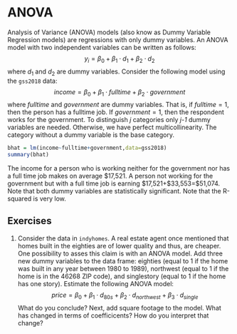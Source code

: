 # ANOVA
Analysis of Variance (ANOVA) models (also know as Dummy Variable Regression models) are regressions with only dummy variables. An ANOVA model with two independent variables can be written as follows:
$$y_i = \beta_0 + \beta_1 \cdot d_1 + \beta_2 \cdot d_2$$
where $d_1$ and $d_2$ are dummy variables. Consider the following model using the `gss2018` data:
$$income = \beta_0 + \beta_1 \cdot fulltime + \beta_2 \cdot government$$
where *fulltime* and *government* are dummy variables. That is, if $fulltime=1$, then the person has a fulltime job. If $government=1$, then the respondent works for the government. To distinguish *j* categories only *j-1* dummy variables are needed. Otherwise, we have perfect multicollinearity. The category without a dummy variable is the base category.
```r
bhat = lm(income~fulltime+government,data=gss2018)
summary(bhat)
```
The income for a person who is working neither for the government nor has a full time job makes on average \$17,521. A person not working for the government but with a full time job is earning \$17,521+\$33,553=\$51,074. Note that both dummy variables are statistically significant. Note that the R-squared is very low.  

## Exercises
1. Consider the data in `indyhomes`. A real estate agent once mentioned that homes built in the eighties are of lower quality and thus, are cheaper. One possibility to asses this claim is with an ANOVA model. Add three new dummy variables to the data frame: eighties (equal to 1 if the home was built in any year between 1980 to 1989), northwest (equal to 1 if the home is in the 46268 ZIP code), and singlestory (equal to 1 if the home has one story). Estimate the following ANOVA model:
$$price = \beta_0+\beta_1 \cdot d_{80s}+\beta_2 \cdot d_{northwest} + \beta_3 \cdot d_{single}$$
What do you conclude? Next, add square footage to the model. What has changed in terms of coefficicents? How do you interpret that change?